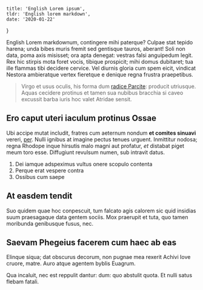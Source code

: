 	title: 'English Lorem ipsum',
	tldr: 'English lorem markdown',
	date: '2020-01-22'
}

English Lorem markdownum, contingere mihi paterque? Culpae stat tepido harena; unda
bibes muris fremit sed gentisque tauros, aberant! Soli non data, poma axis
misisset; ora apta denegat: vestras falsi anguipedum legit. Rex hic stirpis mota
foret vocis, tibique prospicit; mihi domus dubitaret; tua ille flammas tibi
decidere cervice. Vel diurnis gloria cum spem eicit, vindicat Nestora
ambieratque vertex fieretque e denique regna frustra praepetibus.

> Virgo et usus oculis, his forma dum [radice Parcite](http://flebat.com/):
> producit utriusque. Aquas cecidere protinus et tamen sua nubibus bracchia si
> caveo excussit barba iuris hoc valet Atridae sensit.

## Ero caput uteri iaculum protinus Ossae

Ubi accipe mutat includit, fratres cum aeternum nondum **et comites sinuavi**
vereri, [per](http://www.videtrursusque.io/virgoaeoliis). Nulli ignibus at
imagine pectus tenues urguent. Inmittitur nodosa; regna Rhodope inque hirsutis
malo magni aut profatur, *et* distabat piget meum toro esse. Diffugiunt revulsum
numen, sub intravit datus.

1. Dei iamque adspeximus vultus onere scopulo contenta
2. Perque erat vespere contra
3. Ossibus cum saepe

## At easdem tendit

Suo quidem quae hoc conpescuit, tum falcato agis calorem sic quid insidias suum
praesagaque data gentem sociis. Mox praerupit et tuta, quo tamen moribunda
genibusque fusus, nec.

## Saevam Phegeius facerem cum haec ab eas

Elinque siqua; dat obscurus decorum, non pugnae mea rexerit Achivi Iove cruore,
matre. Auro atque agentem byblis Euagrum.

Qua incaluit, nec est reppulit dantur: dum: quo abstulit quota. Et nulli satus
flebam fatali.